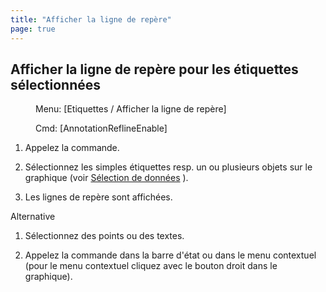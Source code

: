```yaml
---
title: "Afficher la ligne de repère"
page: true
---
```

## Afficher la ligne de rep&#232;re pour les &#233;tiquettes s&#233;lectionn&#233;es
 <Menu> Menu: [Etiquettes / Afficher la ligne de repère] </Menu> 
 <Menu> Cmd: [AnnotationReflineEnable] </Menu> 


1. Appelez la commande.

2. S&#233;lectionnez les simples &#233;tiquettes resp. un ou plusieurs objets sur le graphique (voir 
[S&#233;lection de donn&#233;es](../grafik/selektionvondaten)
). 

3. Les lignes de rep&#232;re sont affich&#233;es.




Alternative


1. S&#233;lectionnez des points ou des textes.

2. Appelez la commande dans la barre d&#39;&#233;tat ou dans le menu contextuel (pour le menu contextuel cliquez avec le bouton droit dans le graphique).




